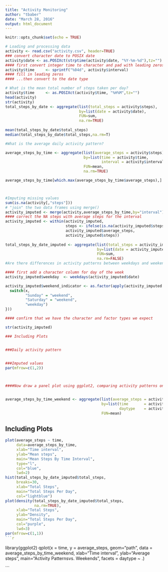 ---
title: "Activity Monitoring"
author: "tbaber"
date: "March 28, 2016"
output: html_document
---

```{r setup, include=T}
knitr::opts_chunk$set(echo = TRUE)
```




```{r cars}
# Loading and processing data
activity <- read.csv("activity.csv", header=TRUE)
### convert character date to POSIX date
activity$date <- as.POSIXct(strptime(activity$date, "%Y-%m-%d"),tz="")
#### first convert integer time to character and pad with leading zeros...
activity$time     <- sprintf("%04d", activity$interval)
#### fill in leading zeros
#### ...then convert to the date type

# What is the mean total number of steps taken per day?
activity$time     <- as.POSIXct(activity$time, "%H%M",tz="")
head(activity)
str(activity)
total_steps_by_date <- aggregate(list(total_steps = activity$steps),
                                 by=list(date = activity$date),
                                 FUN=sum,
                                 na.rm=TRUE)
                                 
mean(total_steps_by_date$total_steps)
median(total_steps_by_date$total_steps,na.rm=T)

#What is the average daily activity pattern?

average_steps_by_time <- aggregate(list(average_steps = activity$steps),
                                   by=list(time = activity$time,
                                           interval = activity$interval),
                                   FUN=mean,
                                   na.rm=TRUE)

average_steps_by_time[which.max(average_steps_by_time$average_steps),]   



#Imputing missing values
sum(is.na(activity[,"steps"]))
# "join" the two data frames using merge()
activity_imputed <- merge(activity,average_steps_by_time,by="interval")
#### correct the NA steps with average steps for the interval
activity_imputed <- within(activity_imputed,
                           steps <- ifelse(is.na(activity_imputed$steps),
                           activity_imputed$average_steps,
                           activity_imputed$steps))
                        
total_steps_by_date_imputed <- aggregate(list(total_steps = activity_imputed$steps),
                                         by=list(date = activity_imputed$date),
                                         FUN=sum,
                                         na.rm=FALSE)
#Are there differences in activity patterns between weekdays and weekends?

#### first add a character column for day of the week
activity_imputed$weekday  <- weekdays(activity_imputed$date)

activity_imputed$weekend_indicator <- as.factor(apply(activity_imputed["weekday"], 1, function(x) {
  switch(x,
         "Sunday" = "weekend",
         "Saturday" = "weekend",
         "weekday")
}))

#### confirm that we have the character and factor types we expect

str(activity_imputed)

### Including Plots


###Daily activity pattern

     
###Imputed values
par(mfrow=c(1,2))



####Now draw a panel plot using ggplot2, comparing activity patterns on weekdays and weekends.


average_steps_by_time_weekend <- aggregate(list(average_steps = activity_imputed$steps),
                                           by=list(time       = activity_imputed$time.x,
                                                   daytype    = activity_imputed$weekend_indicator),
                                           FUN=mean)
```

## Including Plots


```{r pressure, echo=T}
plot(average_steps ~ time,
     data=average_steps_by_time,
     xlab="Time interval",
     ylab="Mean steps",
     main="Mean Steps By Time Interval",
     type="l",
     col="blue",
     lwd=2)
hist(total_steps_by_date_imputed$total_steps,
     breaks=30,
     xlab="Total Steps",
     main="Total Steps Per Day",
     col="lightblue")
plot(density(total_steps_by_date_imputed$total_steps,
             na.rm=TRUE),
     xlab="Total Steps",
     ylab="Density",
     main="Total Steps Per Day",     
     col="purple",
     lwd=3)
par(mfrow=c(1,1))
```{r}

```

library(ggplot2)
qplot(x = time,
      y = average_steps,
      geom="path",
      data = average_steps_by_time_weekend, 
      xlab="Time interval",
      ylab="Average steps",
      main="Activity Patterns\nWeekdays vs. Weekends",
      facets = daytype ~ .)

```

